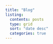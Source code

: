 ```yaml
---
title: "Blog"
listing:
  contents: posts
  type: grid
  sort: "date desc"
  categories: true 
---
```

